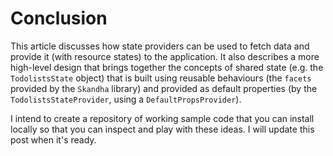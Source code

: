 # Conclusion

This article discusses how state providers can be used to fetch data and
provide it (with resource states) to the application. It also describes a more
high-level design that brings together the concepts of shared state (e.g.
the `TodolistsState` object) that is built using reusable behaviours
(the `facets` provided by the `Skandha` library) and provided as default properties
(by the `TodolistsStateProvider`, using a `DefaultPropsProvider`).

I intend to create a repository of working sample code that you can install locally
so that you can inspect and play with these ideas. I will update this post when
it's ready.